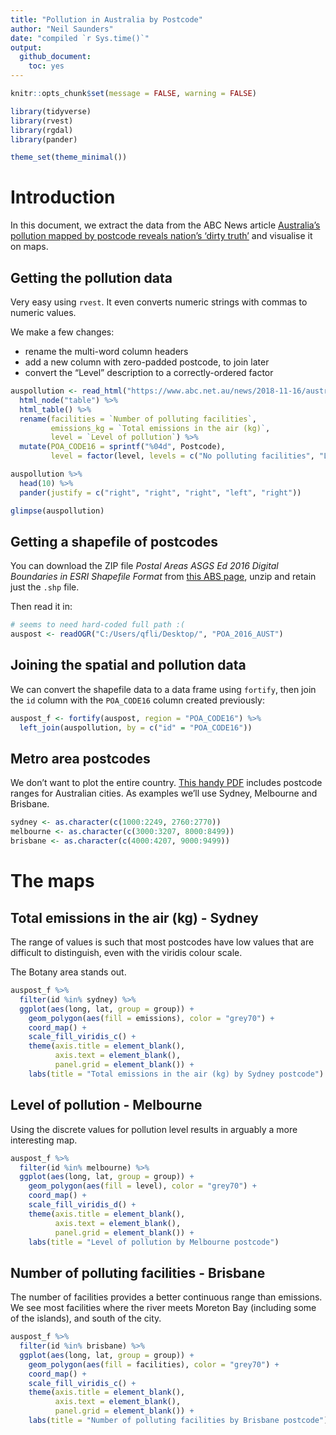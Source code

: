 ```yaml
---
title: "Pollution in Australia by Postcode"
author: "Neil Saunders"
date: "compiled `r Sys.time()`"
output: 
  github_document: 
    toc: yes
---
```


```r
knitr::opts_chunk$set(message = FALSE, warning = FALSE)

library(tidyverse)
library(rvest)
library(rgdal)
library(pander)

theme_set(theme_minimal())
```

# Introduction
In this document, we extract the data from the ABC News article [Australia's pollution mapped by postcode reveals nation's 'dirty truth'](https://www.abc.net.au/news/2018-11-16/australian-pollution-mapped-by-postcodes/10478620) and visualise it on maps.

## Getting the pollution data
Very easy using `rvest`. It even converts numeric strings with commas to numeric values.

We make a few changes:

- rename the multi-word column headers
- add a new column with zero-padded postcode, to join later
- convert the "Level" description to a correctly-ordered factor

```r
auspollution <- read_html("https://www.abc.net.au/news/2018-11-16/australian-pollution-mapped-by-postcodes/10478620") %>% 
  html_node("table") %>% 
  html_table() %>% 
  rename(facilities = `Number of polluting facilities`,
         emissions_kg = `Total emissions in the air (kg)`,
         level = `Level of pollution`) %>% 
  mutate(POA_CODE16 = sprintf("%04d", Postcode),
         level = factor(level, levels = c("No polluting facilities", "Low", "Medium", "High"), ordered = TRUE))

auspollution %>% 
  head(10) %>% 
  pander(justify = c("right", "right", "right", "left", "right"))

glimpse(auspollution)
```

## Getting a shapefile of postcodes
You can download the ZIP file _Postal Areas ASGS Ed 2016 Digital Boundaries in ESRI Shapefile Format_ from [this ABS page](http://www.abs.gov.au/AUSSTATS/abs@.nsf/DetailsPage/1270.0.55.003July%202016?OpenDocument), unzip and retain just the `.shp` file.

Then read it in:

```r
# seems to need hard-coded full path :(
auspost <- readOGR("C:/Users/qfli/Desktop/", "POA_2016_AUST")
```

## Joining the spatial and pollution data
We can convert the shapefile data to a data frame using `fortify`, then join the `id` column with the `POA_CODE16` column created previously:

```r
auspost_f <- fortify(auspost, region = "POA_CODE16") %>% 
  left_join(auspollution, by = c("id" = "POA_CODE16"))
```

## Metro area postcodes
We don't want to plot the entire country. [This handy PDF](http://www.impactlists.com.au/ImpactLists/media/list-tools/Useful-Postcode-Ranges.pdf) includes postcode ranges for Australian cities. As examples we'll use Sydney, Melbourne and Brisbane.

```r
sydney <- as.character(c(1000:2249, 2760:2770))
melbourne <- as.character(c(3000:3207, 8000:8499))
brisbane <- as.character(c(4000:4207, 9000:9499))
```

# The maps

## Total emissions in the air (kg) - Sydney
The range of values is such that most postcodes have low values that are difficult to distinguish, even with the viridis colour scale.

The Botany area stands out.

```r
auspost_f %>% 
  filter(id %in% sydney) %>% 
  ggplot(aes(long, lat, group = group)) +
    geom_polygon(aes(fill = emissions), color = "grey70") +
    coord_map() +
    scale_fill_viridis_c() +
    theme(axis.title = element_blank(),
          axis.text = element_blank(),
          panel.grid = element_blank()) +
    labs(title = "Total emissions in the air (kg) by Sydney postcode")
```

##  Level of pollution - Melbourne
Using the discrete values for pollution level results in arguably a more interesting map.

```r
auspost_f %>% 
  filter(id %in% melbourne) %>% 
  ggplot(aes(long, lat, group = group)) +
    geom_polygon(aes(fill = level), color = "grey70") +
    coord_map() +
    scale_fill_viridis_d() +
    theme(axis.title = element_blank(),
          axis.text = element_blank(),
          panel.grid = element_blank()) +
    labs(title = "Level of pollution by Melbourne postcode")
```

## Number of polluting facilities - Brisbane
The number of facilities provides a better continuous range than emissions. We see most facilities where the river meets Moreton Bay (including some of the islands), and south of the city.

```r
auspost_f %>% 
  filter(id %in% brisbane) %>% 
  ggplot(aes(long, lat, group = group)) +
    geom_polygon(aes(fill = facilities), color = "grey70") +
    coord_map() +
    scale_fill_viridis_c() +
    theme(axis.title = element_blank(),
          axis.text = element_blank(),
          panel.grid = element_blank()) +
    labs(title = "Number of polluting facilities by Brisbane postcode")
```
